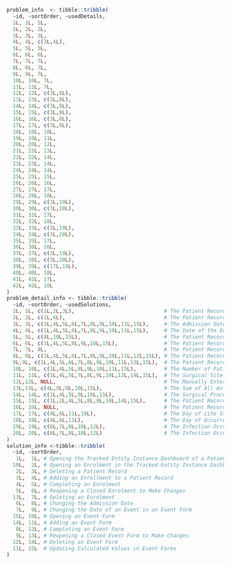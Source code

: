 ```r
problem_info  <- tibble::tribble(
  ~id, ~sortOrder, ~usedDetails,
  1L, 1L, 1L,
  2L, 2L, 2L,
  3L, 3L, 3L,
  4L, 4L, c(3L,4L),
  5L, 5L, 5L,
  6L, 6L, 6L,
  7L, 7L, 7L,
  8L, 8L, 7L,
  9L, 9L, 7L,
  10L, 10L, 7L,
  11L, 11L, 7L,
  12L, 12L, c(3L,8L),
  13L, 13L, c(3L,8L),
  14L, 14L, c(3L,8L),
  15L, 15L, c(3L,8L),
  16L, 16L, c(3L,8L),
  17L, 17L, c(3L,9L),
  18L, 18L, 10L,
  19L, 19L, 11L,
  20L, 20L, 12L,
  21L, 21L, 13L,
  22L, 22L, 14L,
  23L, 23L, 14L,
  24L, 24L, 14L,
  25L, 25L, 15L,
  26L, 26L, 16L,
  27L, 27L, 17L,
  28L, 28L, 18L,
  29L, 29L, c(3L,19L),
  30L, 30L, c(3L,20L),
  31L, 31L, 17L,
  32L, 32L, 18L,
  33L, 33L, c(3L,19L),
  34L, 34L, c(3L,20L),
  35L, 35L, 17L,
  36L, 36L, 18L,
  37L, 37L, c(3L,19L),
  38L, 38L, c(3L,20L),
  39L, 39L, c(17L,18L),
  40L, 40L, 18L,
  41L, 41L, 17L,
  42L, 42L, 18L
)
problem_detail_info <- tibble::tribble(
  ~id, ~sortOrder, ~usedSolutions,
  1L, 1L, c(1L,2L,3L),                             # The Patient Record Does Not Have an Enrolment
  2L, 2L, c(1L,4L),                                # The Patient Record Has a Completed Surveillance End Form but the Enrolment Is Still Active
  3L, 3L, c(1L,4L,5L,6L,7L,8L,9L,10L,11L,15L),     # The Admission Date in the Admission Form Differs From the Admission Date in the Enrolment
  4L, 4L, c(1L,4L,5L,6L,7L,8L,9L,10L,11L,15L),     # The Date of the End of the Surveillance Is Earlier Than the Date of Admission in the Admission Form
  5L, 5L, c(8L,10L,15L),                           # The Patient Record’s Admission Form Is Not Completed
  6L, 6L, c(1L,4L,5L,8L,9L,10L,15L),               # The Patient Record Has a Completed Enrolment but the Surveillance End Form Is Not Completed
  7L, 7L, 8L,                                      # The Patient Record Contains a Completed Patient Enrolment or Surveillance End Form, but an Event Form Is Not Completed
  8L, 8L, c(1L,4L,5L,6L,7L,8L,9L,10L,11L,12L,15L), # The Patient Record Contains an Event Form With a Date That Is Not Within the Time Frame of a Documented Admission
  9L,9L, c(1L,4L,5L,6L,7L,8L,9L,10L,11L,13L,15L),  # The Patient Record Contains an Enrolment Whose Time Interval Overlaps With That of Another Enrolment
  10L, 10L, c(1L,4L,5L,8L,9L,10L,11L,15L),         # The Number of Patient Days Does Not Match the Calculated Value
  11L, 11L, c(1L,4L,5L,7L,8L,9L,10L,12L,14L,15L),  # The Surgical Site Infection Did Not Occur During the Follow-Up Period of a Surgical Procedure
  12L,12L, NULL,                                   # The Manually Entered Pathogen Cannot Be Assigned
  13L,13L, c(4L,5L,9L,10L,15L),                    # The Sum of All Antibiotic Substance Days Is Less Than the Total Number of Antibiotic Days
  14L, 14L, c(1L,4L,5L,9L,10L,15L),                # The Surgical Procedure Has an Invalid ICHE Code
  15L, 15L, c(1L,2L,4L,5L,8L,9L,10L,14L,15L),      # The Patient Record Has a Completed Enrolment but no Surveillance End Form
  16L, 16L, NULL,                                  # The Patient Record Has a Completed Enrolment but no Admission Form
  17L, 17L, c(4L,8L,11L,18L),                      # The Day of Life Stored in the Form Does Not Match the Calculated Value
  18L, 18L, c(4L,8L,11L),                          # The Day of Occurrence After Admission Stored in the Form Does Not Match the Calculated Value
  19L, 19L, c(6L,7L,8L,10L,12L),                   # The Infection Occurred Within the First Three Days of Life
  20L, 20L, c(6L,7L,8L,10L,12L)                    # The Infection Occurred Within the First Two Days of Hospitalisation of a Referred or (Re-)Admitted Patient
)
solution_info <-tibble::tribble(
  ~id, ~sortOrder,
   1L,  1L, # Opening the Tracked Entity Instance Dashboard of a Patient Record
  10L,  2L, # Opening an Enrolment in the Tracked Entity Instance Dashboard
   2L,  3L, # Deleting a Patient Record
   3L,  4L, # Adding an Enrollment to a Patient Record
   4L,  5L, # Completing an Enrolment
   5L,  6L, # Reopening a Closed Enrolment to Make Changes
  13L,  7L, # Deleting an Enrolment
   6L,  8L, # Changing the Admission Date
   7L,  9L, # Changing the Date of an Event in an Event Form
  15L, 10L, # Opening an Event Form
  14L, 11L, # Adding an Event Form
   8L, 12L, # Completing an Event Form
   9L, 13L, # Reopening a Closed Event Form to Make Changes
  12L, 14L, # Deleting an Event Form
  11L, 15L  # Updating Calculated Values in Event Forms
)
```
